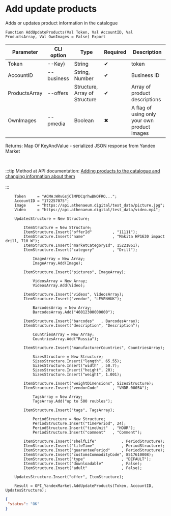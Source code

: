 ﻿---
sidebar_position: 1
---


# Add update products
 Adds or updates product information in the catalogue



`Function AddUpdateProducts(Val Token, Val AccountID, Val ProductsArray, Val OwnImages = False) Export`

  | Parameter | CLI option | Type | Required | Description |
  |-|-|-|-|-|
  | Token | --Key) | String | &#x2714; | token |
  | AccountID | --business | String, Number | &#x2714; | Business ID |
  | ProductsArray | --offers | Structure, Array of Structure | &#x2714; | Array of product descriptions |
  | OwnImages | --pmedia | Boolean | &#x2716; | A flag of using only your own product images |

  
  Returns:  Map Of KeyAndValue - serialized JSON response from Yandex Market

<br/>

:::tip
Method at API documentation: [Adding products to the catalogue and changing information about them](https://yandex.ru/dev/market/partner-api/doc/ru/reference/business-assortment/updateOfferMappings)<br/>
<br/>
:::
<br/>


```bsl title="1C:Enterprise/OneScript code example"
    Token     = "ACMA:WRvGsjClMPDCqrhwBNOFRO...";
    AccountID = "172257075";
    Image     = "https://api.athenaeum.digital/test_data/picture.jpg";
    Video     = "https://api.athenaeum.digital/test_data/video.mp4";

    UpdatesStructure = New Structure;

        ItemStructure = New Structure;
        ItemStructure.Insert("offerId"         , "11111");
        ItemStructure.Insert("name"            , "Makita HP1630 impact drill, 710 W");
        ItemStructure.Insert("marketCategoryId", 15221861);
        ItemStructure.Insert("category"        , "Drill");

            ImageArray = New Array;
            ImageArray.Add(Image);

        ItemStructure.Insert("pictures", ImageArray);

            VideosArray = New Array;
            VideosArray.Add(Video);

        ItemStructure.Insert("videos", VideosArray);
        ItemStructure.Insert("vendor", "LEVENHUK");

            BarcodesArray = New Array;
            BarcodesArray.Add("46012300000000");

        ItemStructure.Insert("barcodes"   , BarcodesArray);
        ItemStructure.Insert("description", "Description");

            CountriesArray = New Array;
            CountriesArray.Add("Russia");

        ItemStructure.Insert("manufacturerCountries", CountriesArray);

            SizesStructure = New Structure;
            SizesStructure.Insert("length", 65.55);
            SizesStructure.Insert("width" , 50.7);
            SizesStructure.Insert("height", 20);
            SizesStructure.Insert("weight", 1.001);

        ItemStructure.Insert("weightDimensions", SizesStructure);
        ItemStructure.Insert("vendorCode"      , "VNDR-0005A");

            TagsArray = New Array;
            TagsArray.Add("up to 500 roubles");

        ItemStructure.Insert("tags", TagsArray);

            PeriodStructure = New Structure;
            PeriodStructure.Insert("timePeriod", 24);
            PeriodStructure.Insert("timeUnit"  , "HOUR");
            PeriodStructure.Insert("comment"   , "Comment");

        ItemStructure.Insert("shelfLife"           , PeriodStructure);
        ItemStructure.Insert("lifeTime"            , PeriodStructure);
        ItemStructure.Insert("guaranteePeriod"     , PeriodStructure);
        ItemStructure.Insert("customsCommodityCode", 8517610008);
        ItemStructure.Insert("type"                , "DEFAULT");
        ItemStructure.Insert("downloadable"        , False);
        ItemStructure.Insert("adult"               , False);

    UpdatesStructure.Insert("offer", ItemStructure);

    Result = OPI_YandexMarket.AddUpdateProducts(Token, AccountID, UpdatesStructure);
```
 



```json title="Result"
{
 "status": "OK"
}
```
